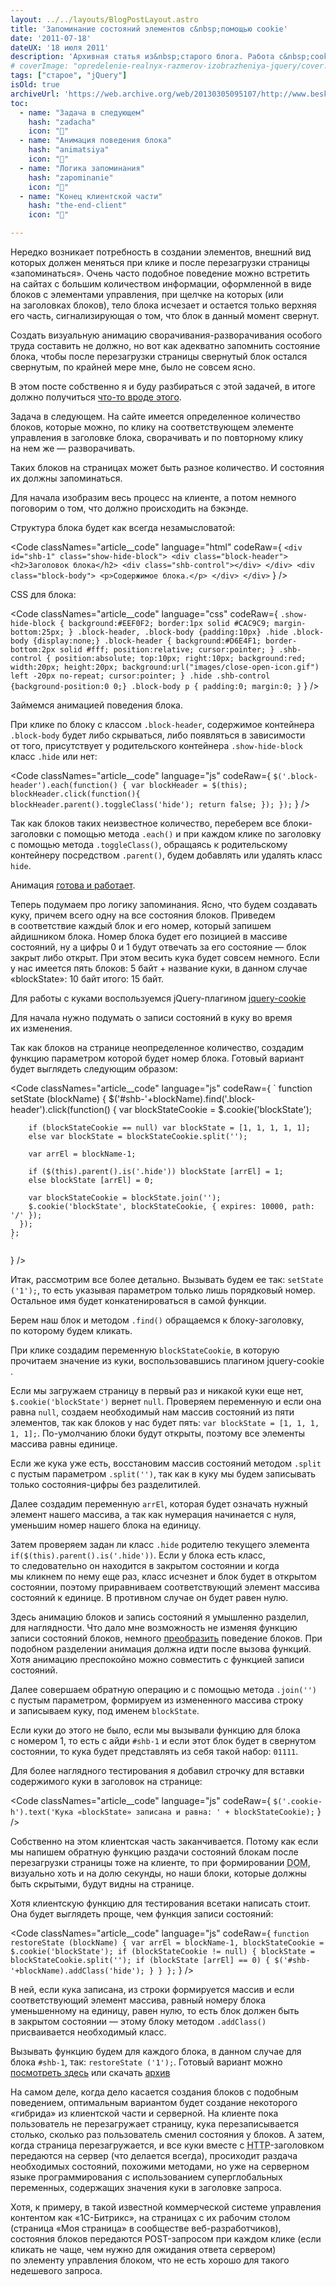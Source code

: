 ```yaml
---
layout: ../../layouts/BlogPostLayout.astro
title: 'Запоминание состояний элементов с&nbsp;помощью cookie'
date: '2011-07-18'
dateUX: '18 июля 2011'
description: 'Архивная статья из&nbsp;старого блога. Работа с&nbsp;cookie для запоминания состояний элементов на&nbsp;странице с&nbsp;помощью jQuery.'
# coverImage: "opredelenie-realnyx-razmerov-izobrazheniya-jquery/cover.jpg"
tags: ["старое", "jQuery"]
isOld: true
archiveUrl: 'https://web.archive.org/web/20130305095107/http://www.beskrovnyy.com/verstka/zapominanie-sostoyanij-elementov-s-pomoshhyu-cookie'
toc:
  - name: "Задача в следующем"
    hash: "zadacha"
    icon: "📄"
  - name: "Анимация поведения блока"
    hash: "animatsiya"
    icon: "📄"
  - name: "Логика запоминания"
    hash: "zapominanie"
    icon: "📄"
  - name: "Конец клиентской части"
    hash: "the-end-client"
    icon: "📄"

---
```



<p class="article__text">Нередко возникает потребность в&nbsp;создании элементов, внешний вид которых должен меняться при клике и&nbsp;после перезагрузки страницы &laquo;запоминаться&raquo;. Очень часто подобное поведение можно встретить на&nbsp;сайтах с&nbsp;большим количеством информации, оформленной в&nbsp;виде блоков с&nbsp;элементами управления, при щелчке на&nbsp;которых (или на&nbsp;заголовках блоков), тело блока исчезает и&nbsp;остается только верхняя его часть, сигнализирующая о&nbsp;том, что блок в&nbsp;данный момент свернут.</p>
<p class="article__text">Создать визуальную анимацию сворачивания-разворачивания особого труда составить не&nbsp;должно, но&nbsp;вот как адекватно запомнить состояние блока, чтобы после перезагрузки страницы свернутый блок остался свернутым, по&nbsp;крайней мере мне, было не&nbsp;совсем ясно.</p>
<p class="article__text">В&nbsp;этом посте собственно я&nbsp;и&nbsp;буду разбираться с&nbsp;этой задачей, в&nbsp;итоге должно получиться <a class="link link--info" href="https://web.archive.org/web/20130305095107/http://beskrovnyy.com/examples/cookie/index-2.html">что-то вроде этого</a>. </p>

<p id="zadacha" class="article__text article__text--anchor-target" data-anchor>Задача в&nbsp;следующем. На&nbsp;сайте имеется определенное количество блоков, которые можно, по&nbsp;клику на&nbsp;соответствующем элементе управления в&nbsp;заголовке блока, сворачивать и&nbsp;по&nbsp;повторному клику на&nbsp;нем&nbsp;же&nbsp;&mdash; разворачивать.</p>
<p class="article__text">Таких блоков на&nbsp;страницах может быть разное количество. И&nbsp;состояния их&nbsp;должны запоминаться.</p>
<p class="article__text">Для начала изобразим весь процесс на&nbsp;клиенте, а&nbsp;потом немного поговорим о&nbsp;том, что должно происходить на&nbsp;бэкэнде.</p>
<p class="article__text">Структура блока будет как всегда незамысловатой:</p>

<Code classNames="article__code" language="html" codeRaw={
    `
    <div id="shb-1" class="show-hide-block">
        <div class="block-header">
            <h2>Заголовок блока</h2>
            <div class="shb-control"></div>
        </div>
        <div class="block-body">
            <p>Содержимое блока.</p>
        </div>
    </div>
    `
} />

<p class="article__text">CSS для блока:</p>

<Code classNames="article__code" language="css" codeRaw={
    `
    .show-hide-block {
        background:#EEF0F2;
        border:1px solid #CAC9C9;
        margin-bottom:25px;
        }
        .block-header,
        .block-body {padding:10px}
        .hide .block-body {display:none;}
        .block-header {
            background:#D6E4F1;
            border-bottom:2px solid #fff;
            position:relative;
            cursor:pointer;
            }
            .shb-control {
                position:absolute;
                top:10px;
                right:10px;
                background:red;
                width:20px;
                height:20px;
                background:url("images/close-open-icon.gif") left -20px no-repeat;
                cursor:pointer;
                }
            .hide .shb-control {background-position:0 0;}
            .block-body p {
                padding:0;
                margin:0;
                }
    `
} />

<p id="animatsiya" class="article__text article__text--anchor-target" data-anchor>Займемся анимацией поведения блока.</p>
<p class="article__text">При клике по&nbsp;блоку с&nbsp;классом <code class="inline-code">.block-header</code>, содержимое контейнера <code class="inline-code">.block-body</code> будет либо скрываться, либо появляться в&nbsp;зависимости от&nbsp;того, присутствует у&nbsp;родительского контейнера <code class="inline-code">.show-hide-block</code> класс <code class="inline-code">.hide</code> или нет: </p>

<Code classNames="article__code" language="js" codeRaw={
    `
    $('.block-header').each(function() {
        var blockHeader = $(this);
        blockHeader.click(function(){
            blockHeader.parent().toggleClass('hide');
            return false;
        });
    });
    `
} />

<p class="article__text">Так как блоков таких неизвестное количество, переберем все блоки-заголовки с&nbsp;помощью метода <code class="inline-code">.each()</code> и&nbsp;при каждом клике по&nbsp;заголовку с&nbsp;помощью метода <code class="inline-code">.toggleClass()</code>, обращаясь к&nbsp;родительскому контейнеру посредством <code class="inline-code">.parent()</code>, будем добавлять или удалять класс <code class="inline-code">hide</code>. </p>

<p class="article__text">Анимация <a class="link link--info" href="https://web.archive.org/web/20130305095107/http://beskrovnyy.com/examples/cookie/index-1.html">готова и&nbsp;работает</a>. </p>

<p id="zapominanie" class="article__text article__text--anchor-target" data-anchor>Теперь подумаем про логику запоминания. Ясно, что будем создавать куку, причем всего одну на&nbsp;все состояния блоков. Приведем в&nbsp;соответствие каждый блок и&nbsp;его номер, который запишем айдишником блока. Номер блока будет его позицией в&nbsp;массиве состояний, ну&nbsp;а&nbsp;цифры 0&nbsp;и&nbsp;1&nbsp;будут отвечать за&nbsp;его состояние&nbsp;&mdash; блок закрыт либо открыт. При этом весить кука будет совсем немного. Если у&nbsp;нас имеется пять блоков: 5&nbsp;байт + название куки, в&nbsp;данном случае &laquo;blockState&raquo;: 10&nbsp;байт итого: 15&nbsp;байт.</p>

<p class="article__text">Для работы с&nbsp;куками воспользуемся jQuery-плагином <a class="link link--info" href="https://web.archive.org/web/20130305095107/http://github.com/carhartl/jquery-cookie">jquery-cookie</a></p>
<p class="article__text">Для начала нужно подумать о&nbsp;записи состояний в&nbsp;куку во&nbsp;время их&nbsp;изменения.</p>
<p class="article__text">Так как блоков на&nbsp;странице неопределенное количество, создадим функцию параметром которой будет номер блока. Готовый вариант будет выглядеть следующим образом:</p>

<Code classNames="article__code" language="js" codeRaw={
    `
    function setState (blockName) {
      $('#shb-'+blockName).find('.block-header').click(function() {
        var blockStateCookie = $.cookie('blockState');

        if (blockStateCookie == null) var blockState = [1, 1, 1, 1, 1];
        else var blockState = blockStateCookie.split('');

        var arrEl = blockName-1;

        if ($(this).parent().is('.hide')) blockState [arrEl] = 1;
        else blockState [arrEl] = 0;

        var blockStateCookie = blockState.join('');
        $.cookie('blockState', blockStateCookie, { expires: 10000, path: '/' });
      });
    };
    `
} />

<p class="article__text">Итак, рассмотрим все более детально. Вызывать будем ее&nbsp;так: <code class="inline-code">setState ('1');</code>, то&nbsp;есть указывая параметром только лишь порядковый номер. Остальное имя будет конкатенироваться в&nbsp;самой функции. </p>
<p class="article__text">Берем наш блок и&nbsp;методом <code class="inline-code">.find()</code> обращаемся к&nbsp;блоку-заголовку, по&nbsp;которому будем кликать. </p>
<p class="article__text">При клике создадим переменную <code class="inline-code">blockStateCookie</code>, в&nbsp;которую прочитаем значение из&nbsp;куки, воспользовавшись плагином jquery-cookie . </p>
<p class="article__text">Если мы&nbsp;загружаем страницу в&nbsp;первый раз и&nbsp;никакой куки еще нет, <code class="inline-code">$.cookie('blockState')</code> вернет <code class="inline-code">null</code>. Проверяем переменную и&nbsp;если она равна <code class="inline-code">null</code>, создаем необходимый нам массив состояний из&nbsp;пяти элементов, так как блоков у&nbsp;нас будет пять: <code class="inline-code">var blockState = [1, 1, 1, 1, 1];</code>. По-умолчанию блоки будут открыты, поэтому все элементы массива равны единице. </p>
<p class="article__text">Если&nbsp;же кука уже есть, восстановим массив состояний методом <code class="inline-code">.split</code> c&nbsp;пустым параметром <code class="inline-code">.split('')</code>, так как в&nbsp;куку мы&nbsp;будем записывать только состояния-цифры без разделитилей. </p>
<p class="article__text">Далее создадим переменную <code class="inline-code">arrEl</code>, которая будет означать нужный элемент нашего массива, а&nbsp;так как нумерация начинается с&nbsp;нуля, уменьшим номер нашего блока на&nbsp;единицу. </p>
<p class="article__text">Затем проверяем задан&nbsp;ли класс <code class="inline-code">.hide</code> родителю текущего элемента <code class="inline-code">if($(this).parent().is('.hide'))</code>. Если у&nbsp;блока есть класс, то&nbsp;следовательно он&nbsp;находится в&nbsp;закрытом состоянии и&nbsp;когда мы&nbsp;кликнем по&nbsp;нему еще раз, класс исчезнет и&nbsp;блок будет в&nbsp;открытом состоянии, поэтому приравниваем соответствующий элемент массива состояний к&nbsp;единице. В&nbsp;противном случае он&nbsp;будет равен нулю. </p>
<p class="article__text">Здесь анимацию блоков и&nbsp;запись состояний я&nbsp;умышленно разделил, для наглядности. Что дало мне возможность не&nbsp;изменяя функцию записи состояний блоков, немного <a class="link link--info" href="https://web.archive.org/web/20130305095107/http://beskrovnyy.com/examples/cookie/index-2.html">преобразить</a> поведение блоков. При подобном разделении анимация должна идти после вызова функций. Хотя анимацию преспокойно можно совместить с&nbsp;функцией записи состояний. </p>
<p class="article__text">Далее совершаем обратную операцию и&nbsp;с&nbsp;помощью метода <code class="inline-code">.join('')</code> с&nbsp;пустым параметром, формируем из&nbsp;измененного массива строку и&nbsp;записываем куку, под именем <code class="inline-code">blockState</code>. </p>
<p class="article__text">Если куки до&nbsp;этого не&nbsp;было, если мы&nbsp;вызывали функцию для блока с&nbsp;номером&nbsp;1, то&nbsp;есть с&nbsp;айди <code class="inline-code">#shb-1</code> и&nbsp;если этот блок будет в&nbsp;свернутом состоянии, то&nbsp;кука будет представлять из&nbsp;себя такой набор: <code class="inline-code">01111</code>. </p>
<p class="article__text">Для более наглядного тестирования я&nbsp;добавил строчку для вставки содержимого куки в&nbsp;заголовок на&nbsp;странице:</p>

<Code classNames="article__code" language="js" codeRaw={
    `
    $('.cookie-h').text('Кука «blockState» записана и равна: ' + blockStateCookie);
    `
} />

<p id="the-end-client" class="article__text article__text--anchor-target" data-anchor>Собственно на&nbsp;этом клиентская часть заканчивается. Потому как если мы&nbsp;напишем обратную функцию раздачи состояний блокам после перезагрузки страницы тоже на&nbsp;клиенте, то&nbsp;при формировании <abbr title="Document Object Model">DOM</abbr>, визуально хоть и&nbsp;на&nbsp;долю секунды, но&nbsp;наши блоки, которые должны быть скрытыми, будут видны на&nbsp;странице. </p>
<p class="article__text">Хотя клиентскую функцию для тестирования всетаки написать стоит. Она будет выглядеть проще, чем функция записи состояний:</p>

<Code classNames="article__code" language="js" codeRaw={
    `
    function restoreState (blockName) {
        var arrEl = blockName-1,
            blockStateCookie = $.cookie('blockState');
        if (blockStateCookie != null) {
            blockState = blockStateCookie.split('');
            if (blockState [arrEl] == 0) {
                $('#shb-'+blockName).addClass('hide');
            }
        }
    };
    `
} />

<p class="article__text">В&nbsp;ней, если кука записана, из&nbsp;строки формируется массив и&nbsp;если соответствующий элемент массива, равный номеру блока уменьшенному на&nbsp;единицу, равен нулю, то&nbsp;есть блок должен быть в&nbsp;закрытом состоянии&nbsp;&mdash; этому блоку методом <code class="inline-code">.addClass()</code> присваивается необходимый класс. </p>

<p class="article__text">Вызывать функцию будем для каждого блока, в&nbsp;данном случае для блока <code class="inline-code">#shb-1</code>, так: <code class="inline-code">restoreState ('1');</code>. Готовый вариант можно <a class="link link--info" href="https://web.archive.org/web/20130305095107/http://beskrovnyy.com/examples/cookie/">посмотреть здесь</a> или скачать <a class="link link--info" href="https://web.archive.org/web/20130305095107/http://beskrovnyy.com/examples/cookie/cookie.zip">архив</a></p>

<p class="article__text">На&nbsp;самом деле, когда дело касается создания блоков с&nbsp;подобным поведением, оптимальным вариантом будет создание некоторого &laquo;гибрида&raquo; из&nbsp;клиентской части и&nbsp;серверной. На&nbsp;клиенте пока пользователь не&nbsp;перезагружает страницу, кука перезаписывается столько, сколько раз пользователь сменил состояния у&nbsp;блоков. А&nbsp;затем, когда страница перезагружается, и&nbsp;все куки вместе с&nbsp;<abbr title=" HyperText Transfer Protocol">HTTP</abbr>-заголовком передаются на&nbsp;сервер (что делается всегда), просиходит раздача необходимых состояний, похожими методами, но&nbsp;уже на&nbsp;серверном языке программирования с&nbsp;использованием суперглобальных переменных, содержащих значения куки в&nbsp;заголовке запроса. </p>
<p class="article__text">Хотя, к&nbsp;примеру, в&nbsp;такой известной коммерческой системе управления контентом как &laquo;1С-Битрикс&raquo;, на&nbsp;страницах с&nbsp;их&nbsp;рабочим столом (страница &laquo;Моя страница&raquo; в&nbsp;сообществе веб-разработчиков), состояния блоков передаются POST-запросом при каждом клике (если кликать не&nbsp;чаще, чем нужно для ожидания ответа сервером) по&nbsp;элементу управления блоком, что не&nbsp;есть хорошо для такого недешевого запроса.</p>


